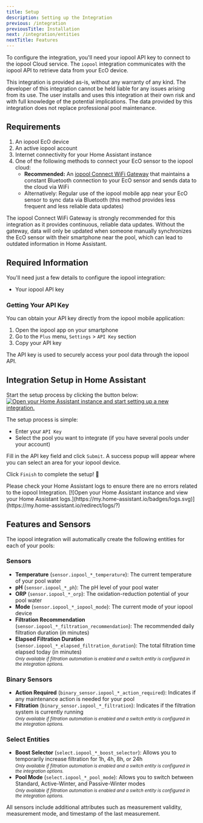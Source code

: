 ```yaml
---
title: Setup
description: Setting up the Integration
previous: /integration
previousTitle: Installation
next: /integration/entities
nextTitle: Features
---
```


To configure the integration, you'll need your iopool API key to connect to the iopool Cloud service.
The `iopool` integration communicates with the iopool API to retrieve data from your EcO device.

<Warning>
This integration is provided as-is, without any warranty of any kind. The developer of this integration cannot be held liable for any issues arising from its use.
The user installs and uses this integration at their own risk and with full knowledge of the potential implications. The data provided by this integration does not replace professional pool maintenance.
</Warning>

## Requirements

1. An iopool EcO device
2. An active iopool account
3. Internet connectivity for your Home Assistant instance
4. One of the following methods to connect your EcO sensor to the iopool cloud:
   - **Recommended:** An [iopool Connect WiFi Gateway](https://iopool.com/en-fr/collections/accessories/products/connect-bluetooth-wi-fi-gateway) that maintains a constant Bluetooth connection to your EcO sensor and sends data to the cloud via WiFi
   - Alternatively: Regular use of the iopool mobile app near your EcO sensor to sync data via Bluetooth (this method provides less frequent and less reliable data updates)

<Info>
The iopool Connect WiFi Gateway is strongly recommended for this integration as it provides continuous, reliable data updates. Without the gateway, data will only be updated when someone manually synchronizes the EcO sensor with their smartphone near the pool, which can lead to outdated information in Home Assistant.
</Info>

## Required Information

You'll need just a few details to configure the iopool integration:
- Your iopool API key

### Getting Your API Key

You can obtain your API key directly from the iopool mobile application:

1. Open the iopool app on your smartphone
2. Go to the `Plus` menu, `Settings` > `API Key` section
3. Copy your API key

<Info>
The API key is used to securely access your pool data through the iopool API.
</Info>

## Integration Setup in Home Assistant

Start the setup process by clicking the button below:
[![Open your Home Assistant instance and start setting up a new integration.](https://my.home-assistant.io/badges/config_flow_start.svg)](https://my.home-assistant.io/redirect/config_flow_start/?domain=iopool)

The setup process is simple:
- Enter your `API Key`
- Select the pool you want to integrate (if you have several pools under your account)

Fill in the API key field and click `Submit`.
A success popup will appear where you can select an area for your iopool device.

Click `Finish` to complete the setup! 🎉

<Success>
Please check your Home Assistant logs to ensure there are no errors related to the iopool Integration.
[![Open your Home Assistant instance and view your Home Assistant logs.](https://my.home-assistant.io/badges/logs.svg)](https://my.home-assistant.io/redirect/logs/?)
</Success>

## Features and Sensors

The iopool integration will automatically create the following entities for each of your pools:

### Sensors

- **Temperature** (`sensor.iopool_*_temperature`): The current temperature of your pool water
- **pH** (`sensor.iopool_*_ph`): The pH level of your pool water
- **ORP** (`sensor.iopool_*_orp`): The oxidation-reduction potential of your pool water
- **Mode** (`sensor.iopool_*_iopool_mode`): The current mode of your iopool device
- **Filtration Recommendation** (`sensor.iopool_*_filtration_recommendation`): The recommended daily filtration duration (in minutes)
- **Elapsed Filtration Duration** (`sensor.iopool_*_elapsed_filtration_duration`): The total filtration time elapsed today (in minutes)  
  <small>_Only available if filtration automation is enabled and a switch entity is configured in the integration options._</small>

### Binary Sensors

- **Action Required** (`binary_sensor.iopool_*_action_required`): Indicates if any maintenance action is needed for your pool
- **Filtration** (`binary_sensor.iopool_*_filtration`): Indicates if the filtration system is currently running  
  <small>_Only available if filtration automation is enabled and a switch entity is configured in the integration options._</small>

### Select Entities

- **Boost Selector** (`select.iopool_*_boost_selector`): Allows you to temporarily increase filtration for 1h, 4h, 8h, or 24h  
  <small>_Only available if filtration automation is enabled and a switch entity is configured in the integration options._</small>
- **Pool Mode** (`select.iopool_*_pool_mode`): Allows you to switch between Standard, Active-Winter, and Passive-Winter modes  
  <small>_Only available if filtration automation is enabled and a switch entity is configured in the integration options._</small>

All sensors include additional attributes such as measurement validity, measurement mode, and timestamp of the last measurement.